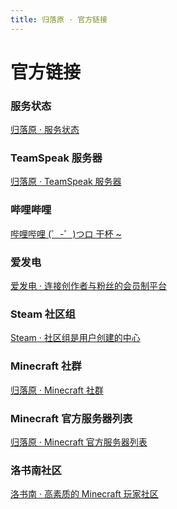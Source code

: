 ```yaml
---
title: 归落原 · 官方链接
---
```


# 官方链接


### 服务状态

[归落原 · 服务状态](https://status.yaasasi.cn/status/ourmoe)

### TeamSpeak 服务器

[归落原 · TeamSpeak 服务器](ts3server:/ts.our.moe)

### 哔哩哔哩

[哔哩哔哩 (゜-゜)つロ 干杯 ~](https://space.bilibili.com/407689732)

### 爱发电

[爱发电 · 连接创作者与粉丝的会员制平台](https://afdian.com/@Yaasasi)

### Steam 社区组

[Steam · 社区组是用户创建的中心](https://steamcommunity.com/groups/ourmoe)

### Minecraft 社群

[归落原 · Minecraft 社群](https://spark.yaasasi.cn/)

### Minecraft 官方服务器列表

[归落原 · Minecraft 官方服务器列表](https://findmcserver.com/server/HflBGhkGdP)

### 洛书南社区

[洛书南 · 高素质的 Minecraft 玩家社区](https://www.losenone.cn/)